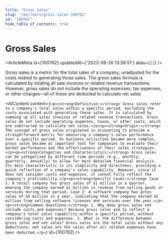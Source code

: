 ```yaml
---
title: "Gross Sales"
slug: "/en/learn/gross-sales-100762"
id: "100762"
hide_table_of_contents: true
---
```



# Gross Sales

<ArticleMeta id={100762} updatedAt={'2023-09-26 13:58:51'} alias={`[]`} />
<div className='border-solid border-b border-t-0 my-4 border-[var(--ifm-color-gray-300)]' />

Gross sales is a metric for the total sales of a company, unadjusted for the costs related to generating those sales. The gross sales formula is calculated by totaling all sale invoices or related revenue transactions. However, gross sales do not include the operating expenses, tax expenses, or other charges—all of these are deducted to calculate net sales.

<AIContent content={`<p><strong>Definition:</strong> Gross sales refer to a company's total sales within a specific period, excluding the costs associated with generating these sales. It is calculated by summing up all sales invoices or related revenue transactions. Gross sales do not include operating expenses, taxes, or other costs, which are subtracted to calculate net sales.</p><p><strong>Origin:</strong> The concept of gross sales originated in accounting to provide a straightforward metric for measuring a company's sales performance over a specific period. As business activities became more complex, gross sales became an important tool for companies to evaluate their market performance and the effectiveness of their sales strategies.</p><p><strong>Categories and Characteristics:</strong> Gross sales can be categorized by different time periods (e.g., monthly, quarterly, annually) to allow for more detailed financial analysis. Its main characteristic is its simplicity and directness, providing a quick reflection of a company's sales capability. However, since it does not consider costs and expenses, it cannot fully reflect the company's profitability.</p><p><strong>Specific Cases:</strong> Case 1: A retail company has gross sales of $1 million in a quarter, meaning the company earned $1 million in revenue from selling goods or services during that period. Case 2: A software company has gross sales of $5 million in a year, indicating that the company earned $5 million from selling software licenses and services over the year.</p><p><strong>Common Questions:</strong> 1. Why does gross sales not include costs and expenses? Because gross sales aim to reflect a company's total sales capability within a specific period, without considering costs and expenses. 2. What is the difference between gross sales and net sales? Gross sales are the total sales without any deductions; net sales are the sales after all related expenses have been deducted.</p>`} id={100762} />
